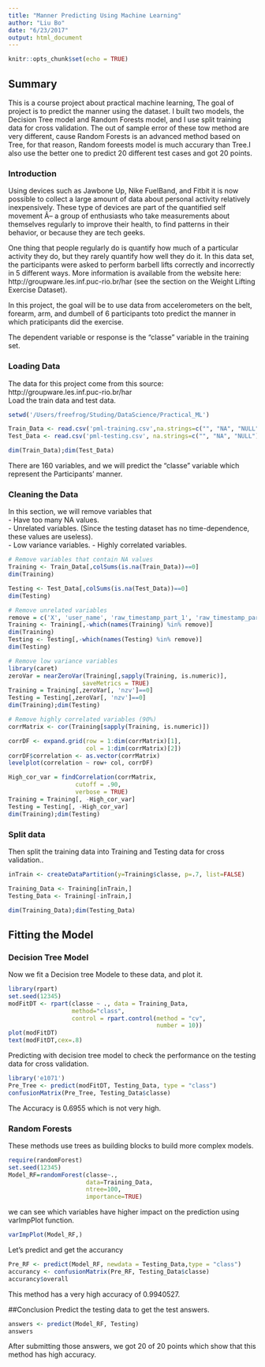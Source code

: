 ```yaml
---
title: "Manner Predicting Using Machine Learning"
author: "Liu Bo"
date: "6/23/2017"
output: html_document
---
```


```r
knitr::opts_chunk$set(echo = TRUE)
```
## Summary
This is a course project about practical machine learning, The goal of project is to predict the manner using the dataset. I built two models, the Decision Tree model and Random Forests model, and I use split training data for cross validation. The out of sample error of these tow method are very different, cause Random Forests is an advanced method based on Tree, for that reason, Random foreests model is much accurary than Tree.I also use the better one to predict 20 different test cases and got 20 points.

### Introduction
Using devices such as Jawbone Up, Nike FuelBand, and Fitbit it is now possible to collect a large amount of data about personal activity relatively inexpensively. These type of devices are part of the quantified self movement Â– a group of enthusiasts who take measurements about themselves regularly to improve their health, to find patterns in their behavior, or because they are tech geeks.

One thing that people regularly do is quantify how much of a particular activity they do, but they rarely quantify how well they do it. In this data set, the participants were asked to perform barbell lifts correctly and incorrectly in 5 different ways. More information is available from the website here: http://groupware.les.inf.puc-rio.br/har (see the section on the Weight Lifting Exercise Dataset).

In this project, the goal will be to use data from accelerometers on the belt, forearm, arm, and dumbell of 6 participants toto predict the manner in which praticipants did the exercise.

The dependent variable or response is the “classe” variable in the training set.

### Loading Data
The data for this project come from this source: http://groupware.les.inf.puc-rio.br/har        
Load the train data and test data.
```r
setwd('/Users/freefrog/Studing/DataScience/Practical_ML')

Train_Data <- read.csv('pml-training.csv',na.strings=c("", "NA", "NULL"))
Test_Data <- read.csv('pml-testing.csv', na.strings=c("", "NA", "NULL"))

dim(Train_Data);dim(Test_Data)
```
There are 160 variables, and we will predict the "classe" variable which represent the Participants' manner. 

### Cleaning the Data
In this section, we will remove variables that   
- Have too many NA values.      
- Unrelated variables. (Since the testing dataset has no time-dependence, these values are useless).   
- Low variance variables.
- Highly correlated variables.
``` r
# Remove variables that contain NA values
Training <- Train_Data[,colSums(is.na(Train_Data))==0]
dim(Training)

Testing <- Test_Data[,colSums(is.na(Test_Data))==0]
dim(Testing)

# Remove unrelated variables
remove = c('X', 'user_name', 'raw_timestamp_part_1', 'raw_timestamp_part_2', 'cvtd_timestamp', 'new_window', 'num_window')
Training <- Training[,-which(names(Training) %in% remove)]
dim(Training)
Testing <- Testing[,-which(names(Testing) %in% remove)]
dim(Testing)

# Remove low variance variables
library(caret)
zeroVar = nearZeroVar(Training[,sapply(Training, is.numeric)],
                     saveMetrics = TRUE)
Training = Training[,zeroVar[, 'nzv']==0]
Testing = Testing[,zeroVar[, 'nzv']==0]
dim(Training);dim(Testing)

# Remove highly correlated variables (90%)
corrMatrix <- cor(Training[sapply(Training, is.numeric)])

corrDF <- expand.grid(row = 1:dim(corrMatrix)[1], 
                      col = 1:dim(corrMatrix)[2])
corrDF$correlation <- as.vector(corrMatrix)
levelplot(correlation ~ row+ col, corrDF)

High_cor_var = findCorrelation(corrMatrix, 
                   cutoff = .90, 
                   verbose = TRUE)
Training = Training[, -High_cor_var]
Testing = Testing[, -High_cor_var]
dim(Training);dim(Testing)
```

### Split data
Then split the training data into Training and Testing data for cross validation.. 
```r
inTrain <- createDataPartition(y=Training$classe, p=.7, list=FALSE)

Training_Data <- Training[inTrain,]
Testing_Data <- Training[-inTrain,]

dim(Training_Data);dim(Testing_Data)
```

## Fitting the Model
### Decision Tree Model
Now we fit a Decision tree Modele to these data, and plot it.
```r
library(rpart)
set.seed(12345)
modFitDT <- rpart(classe ~ ., data = Training_Data,
                  method="class",
                  control = rpart.control(method = "cv",
                                          number = 10))
plot(modFitDT)
text(modFitDT,cex=.8)
```

Predicting with decision tree model to check the performance on the testing data for cross validation.
```r
library('e1071')
Pre_Tree <- predict(modFitDT, Testing_Data, type = "class")
confusionMatrix(Pre_Tree, Testing_Data$classe)
```
The Accuracy is 0.6955 which is not very high.

### Random Forests
These methods use trees as building blocks to build more complex models.
```r
require(randomForest)
set.seed(12345)
Model_RF=randomForest(classe~.,
                      data=Training_Data,
                      ntree=100, 
                      importance=TRUE)
```
we can see which variables have higher impact on the prediction using varImpPlot function.
```r
varImpPlot(Model_RF,)

```
Let's predict and get the accurancy
```r
Pre_RF <- predict(Model_RF, newdata = Testing_Data,type = "class")
accurancy <- confusionMatrix(Pre_RF, Testing_Data$classe)
accurancy$overall
```
This method has a very high accuracy of 0.9940527.

##Conclusion
Predict the testing data to get the test answers.
```r
answers <- predict(Model_RF, Testing)
answers
```
After submitting those answers, we got 20 of 20 points which show that this method has high accuracy.